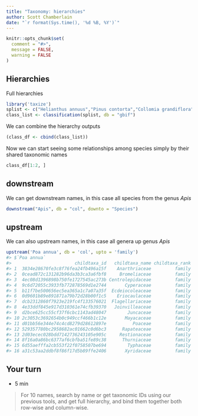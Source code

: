 ```yaml
---
title: "Taxonomy: hierarchies"
author: Scott Chamberlain
date: "`r format(Sys.time(), '%d %B, %Y')`"
---
```


```r
knitr::opts_chunk$set(
  comment = "#>",
  message = FALSE,
  warning = FALSE
)
```

## Hierarchies

Full hierarchies

```r
library('taxize')
splist <- c("Helianthus annuus","Pinus contorta","Collomia grandiflora","Abies magnifica","Rosa californica","Datura wrightii","Mimulus bicolor","Nicotiana glauca","Madia sativa","Bartlettia scaposa")
class_list <- classification(splist, db = "gbif")
```

We can combine the hierarchy outputs

```r
(class_df <- cbind(class_list))
```

Now we can start seeing some relationships among species simply by their
shared taxonomic names

```r
class_df[1:2, ]
```

## downstream

We can get downstream names, in this case all species from the genus *Apis*

```r
downstream("Apis", db = "col", downto = "Species")
```

## upstream

We can also upstream names, in this case all genera up genus *Apis*

```r
upstream('Poa annua', db = 'col', upto = 'family')
#> $`Poa annua`
#>                        childtaxa_id   childtaxa_name childtaxa_rank
#> 1  3834e28670fe3c8f76fea24fb496a15f    Anarthriaceae         family
#> 2  0cead872c131282b96da3b3ca3a6fbf8     Bromeliaceae         family
#> 3  4ec08d1396898b750fe1727545ac273b Centrolepidaceae         family
#> 4  9c6d72055c3933fb772878569d1e2744       Cyperaceae         family
#> 5  b11f7be500656ec5ea365a1c7a07a35f  Ecdeiocoleaceae         family
#> 6  0d9601b89e891871a79b72d28b00f1c5    Eriocaulaceae         family
#> 7  dcb2312860f7923e219fc4f133576021  Flagellariaceae         family
#> 8  4e33ddf845e917d310361e74cfb39370   Joinvilleaceae         family
#> 9  d2bce625cc55cf37f6cbc1143ad48047        Juncaceae         family
#> 10 2c3053c3692654b0c949ccf466b1c12e       Mayacaceae         family
#> 11 d01bb56e344e74c4cd8279d28612897e          Poaceae         family
#> 12 529357780bc2958682ac01662c0d6bc3      Rapateaceae         family
#> 13 2d03ecec028bdd7142736243105e905c     Restionaceae         family
#> 14 8f16a0a86bc6377af6cbfba51fe89c38      Thurniaceae         family
#> 15 6d55aefffa2cb553f22f0758507be694        Typhaceae         family
#> 16 a31c53aa2ddbf8f86f17d5b89ffe2406       Xyridaceae         family
```

## Your turn

- 5 min

> For 10 names, search by name or get taxonomic IDs using our previous tools, 
and get full hierarchy, and bind them together both row-wise and column-wise.
